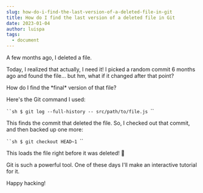 ```yaml
---
slug: how-do-i-find-the-last-version-of-a-deleted-file-in-git
title: How do I find the last version of a deleted file in Git
date: 2023-01-04
author: luispa
tags:
  - document
---
```

A few months ago, I deleted a file. 

Today, I realized that actually, I need it! I picked a random commit 6 months ago and found the file… but hm, what if it changed after that point? 

How do I find the \*final\* version of that file?  

Here's the Git command I used:

`﻿``sh
$ git log --full-history -- src/path/to/file.js
`﻿``

This finds the commit that deleted the file. So, I checked out that commit, and then backed up one more:

`﻿``sh
$ git checkout HEAD~1
`﻿``

This loads the file right before it was deleted! 🎉

Git is such a powerful tool. One of these days I'll make an interactive tutorial for it.

H﻿appy hacking!